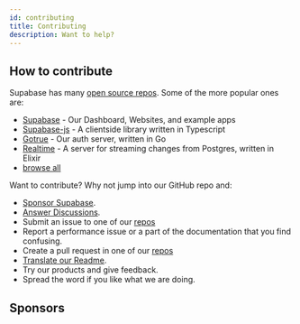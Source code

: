 ```yaml
---
id: contributing
title: Contributing
description: Want to help?
---
```



## How to contribute

Supabase has many [open source repos](https://github.com/orgs/supabase/repositories). Some of the more popular ones are:
  - [Supabase](https://github.com/supabase/supabase) - Our Dashboard, Websites, and example apps
  - [Supabase-js](https://github.com/supabase/supabase-js) - A clientside library written in Typescript
  - [Gotrue](https://github.com/supabase/gotrue) - Our auth server, written in Go
  - [Realtime](https://github.com/supabase/realtime) - A server for streaming changes from Postgres, written in Elixir 
  - [browse all](https://github.com/orgs/supabase/repositories)

Want to contribute? Why not jump into our GitHub repo and:

- [Sponsor Supabase](https://github.com/sponsors/supabase).
- [Answer Discussions](https://github.com/supabase/supabase/discussions).
- Submit an issue to one of our [repos](https://github.com/orgs/supabase/repositories)
- Report a performance issue or a part of the documentation that you find confusing.
- Create a pull request in one of our [repos](https://github.com/orgs/supabase/repositories)
- [Translate our Readme](https://github.com/supabase/supabase/issues/1341).
- Try our products and give feedback.
- Spread the word if you like what we are doing.


## Sponsors

<Sponsors />